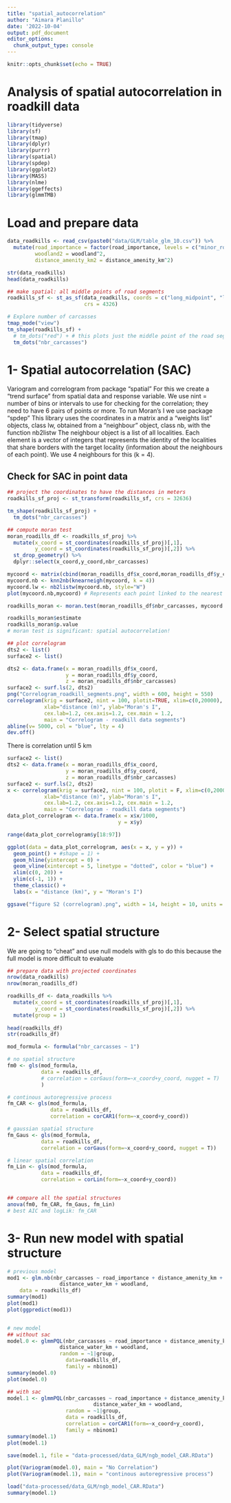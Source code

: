 ```yaml
---
title: "spatial_autocorrelation"
author: "Aimara Planillo"
date: '2022-10-04'
output: pdf_document
editor_options: 
  chunk_output_type: console
---
```


```r
knitr::opts_chunk$set(echo = TRUE)
```

# Analysis of spatial autocorrelation in roadkill data

```r
library(tidyverse)
library(sf)
library(tmap)
library(dplyr)
library(purrr)
library(spatial)
library(spdep)
library(ggplot2)
library(MASS)
library(nlme)
library(ggeffects)
library(glmmTMB)
```

# Load and prepare data
```r
data_roadkills <- read_csv(paste0("data/GLM/table_glm_10.csv")) %>%
  mutate(road_importance = factor(road_importance, levels = c("minor_road", "major_road")),
         woodland2 = woodland^2,
         distance_amenity_km2 = distance_amenity_km^2)

str(data_roadkills)
head(data_roadkills)

## make spatial: all middle points of road segments
roadkills_sf <- st_as_sf(data_roadkills, coords = c("long_midpoint", "lat_midpoint"),
                         crs = 4326)

# Explore number of carcasses
tmap_mode("view")
tm_shape(roadkills_sf) +
  # tm_dots("red") + # this plots just the middle point of the road segments
  tm_dots("nbr_carcasses")
```



# 1- Spatial autocorrelation (SAC)

Variogram and correlogram from package "spatial"
For this we create a "trend surface" from spatial data and response variable.
We use nint = number of bins or intervals to use for checking for the correlation; they need to have 6 pairs of points or more.
To run Moran's I we use package "spdep"
This library uses the coordinates in a matrix and a "weights list" objects, class lw,
obtained from a "neighbour" object, class nb, with the function nb2listw
The neighbour object is a list of all localities. Each element is a vector of integers
that represents the identity of the localities that share borders with the target locality
(information about the neighbours of each point).
We use 4 neighbours for this (k = 4).

## Check for SAC in point data

```r
## project the coordinates to have the distances in meters
roadkills_sf_proj <- st_transform(roadkills_sf, crs = 32636)

tm_shape(roadkills_sf_proj) +
  tm_dots("nbr_carcasses")
```

```r
## compute moran test
moran_roadills_df <- roadkills_sf_proj %>%
  mutate(x_coord = st_coordinates(roadkills_sf_proj)[,1],
         y_coord = st_coordinates(roadkills_sf_proj)[,2]) %>% 
  st_drop_geometry() %>% 
  dplyr::select(x_coord,y_coord,nbr_carcasses) 

mycoord <- matrix(cbind(moran_roadills_df$x_coord,moran_roadills_df$y_coord), ncol=2)
mycoord.nb <- knn2nb(knearneigh(mycoord, k = 4))
mycoord.lw <- nb2listw(mycoord.nb, style="W")
plot(mycoord.nb,mycoord) # Represents each point linked to the nearest 4 neighbours 

roadkills_moran <- moran.test(moran_roadills_df$nbr_carcasses, mycoord.lw)

roadkills_moran$estimate
roadkills_moran$p.value
# moran test is significant: spatial autocorrelation!

## plot correlogram
dts2 <- list()
surface2 <- list()

dts2 <- data.frame(x = moran_roadills_df$x_coord, 
                   y = moran_roadills_df$y_coord, 
                   z = moran_roadills_df$nbr_carcasses)
surface2 <- surf.ls(2, dts2)
png("Correlogram_roadkill_segments.png", width = 600, height = 550)
correlogram(krig = surface2, nint = 100, plotit=TRUE, xlim=c(0,20000),
            xlab="distance (m)", ylab="Moran's I",
            cex.lab=1.2, cex.axis=1.2, cex.main = 1.2,
            main = "Correlogram - roadkill data segments")
abline(v= 5000, col = "blue", lty = 4)
dev.off()
```

There is correlation until 5 km

```r
surface2 <- list()
dts2 <- data.frame(x = moran_roadills_df$x_coord, 
                   y = moran_roadills_df$y_coord, 
                   z = moran_roadills_df$nbr_carcasses)
surface2 <- surf.ls(2, dts2)
x <- correlogram(krig = surface2, nint = 100, plotit = F, xlim=c(0,20000), 
            xlab="distance (m)", ylab="Moran's I",
            cex.lab=1.2, cex.axis=1.2, cex.main = 1.2, 
            main = "Correlogram - roadkill data segments")
data_plot_correlogram <- data.frame(x = x$x/1000,
                                    y = x$y)

range(data_plot_correlogram$y[18:97])

ggplot(data = data_plot_correlogram, aes(x = x, y = y)) +
  geom_point() + #shape = 1) +
  geom_hline(yintercept = 0) +
  geom_vline(xintercept = 5, linetype = "dotted", color = "blue") +
  xlim(c(0, 20)) +
  ylim(c(-1, 1)) +
  theme_classic() +
  labs(x = "distance (km)", y = "Moran's I")

ggsave("figure S2 (correlogram).png", width = 14, height = 10, units = "cm")
```


# 2- Select spatial structure

We are going to "cheat" and use null models with gls to do this because the full model is more difficult to evaluate

```r
## prepare data with projected coordinates
nrow(data_roadkills)
nrow(moran_roadills_df)

roadkills_df <- data_roadkills %>% 
  mutate(x_coord = st_coordinates(roadkills_sf_proj)[,1],
         y_coord = st_coordinates(roadkills_sf_proj)[,2]) %>% 
  mutate(group = 1)
  
head(roadkills_df)
str(roadkills_df)
```


```r
mod_formula <- formula("nbr_carcasses ~ 1")

# no spatial structure
fm0 <- gls(mod_formula, 
           data = roadkills_df,
           # correlation = corGaus(form=~x_coord+y_coord, nugget = T)
           )

# continous autoregressive process
fm_CAR <- gls(mod_formula, 
              data = roadkills_df,
              correlation = corCAR1(form=~x_coord+y_coord))

# gaussian spatial structure
fm_Gaus <- gls(mod_formula, 
           data = roadkills_df,
           correlation = corGaus(form=~x_coord+y_coord, nugget = T))

# linear spatial correlation 
fm_Lin <- gls(mod_formula, 
           data = roadkills_df,
           correlation = corLin(form=~x_coord+y_coord))


## compare all the spatial structures
anova(fm0, fm_CAR, fm_Gaus, fm_Lin)
# best AIC and logLik: fm_CAR
```


# 3- Run new model with spatial structure
```r
# previous model
mod1 <- glm.nb(nbr_carcasses ~ road_importance + distance_amenity_km + 
                 distance_water_km + woodland, 
    data = roadkills_df)
summary(mod1)
plot(mod1)
plot(ggpredict(mod1))


# new model
## without sac
model.0 <- glmmPQL(nbr_carcasses ~ road_importance + distance_amenity_km + 
                 distance_water_km + woodland,
                 random = ~1|group,
                   data=roadkills_df,
                   family = nbinom1)
summary(model.0)
plot(model.0)

## with sac
model.1 <- glmmPQL(nbr_carcasses ~ road_importance + distance_amenity_km + 
                            distance_water_km + woodland,
                   random = ~1|group,
                   data = roadkills_df,
                   correlation = corCAR1(form=~x_coord+y_coord),
                   family = nbinom1)
summary(model.1)
plot(model.1)

save(model.1, file = "data-processed/data_GLM/ngb_model_CAR.RData")

plot(Variogram(model.0), main = "No Correlation")
plot(Variogram(model.1), main = "continous autoregressive process")
```

```r
load("data-processed/data_GLM/ngb_model_CAR.RData")
summary(model.1)

```

